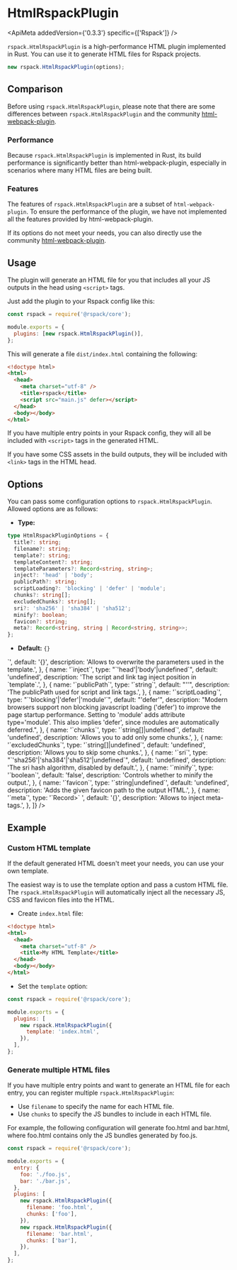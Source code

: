 
# HtmlRspackPlugin

<ApiMeta addedVersion={'0.3.3'} specific={['Rspack']} />

`rspack.HtmlRspackPlugin` is a high-performance HTML plugin implemented in Rust. You can use it to generate HTML files for Rspack projects.

```js
new rspack.HtmlRspackPlugin(options);
```

## Comparison

Before using `rspack.HtmlRspackPlugin`, please note that there are some differences between `rspack.HtmlRspackPlugin` and the community [html-webpack-plugin](https://www.npmjs.com/package/html-webpack-plugin).

### Performance

Because `rspack.HtmlRspackPlugin` is implemented in Rust, its build performance is significantly better than html-webpack-plugin, especially in scenarios where many HTML files are being built.

### Features

The features of `rspack.HtmlRspackPlugin` are a subset of `html-webpack-plugin`. To ensure the performance of the plugin, we have not implemented all the features provided by html-webpack-plugin.

If its options do not meet your needs, you can also directly use the community [html-webpack-plugin](https://www.npmjs.com/package/html-webpack-plugin).

## Usage

The plugin will generate an HTML file for you that includes all your JS outputs in the head using `<script>` tags.

Just add the plugin to your Rspack config like this:

```js title="rspack.config.js"
const rspack = require('@rspack/core');

module.exports = {
  plugins: [new rspack.HtmlRspackPlugin()],
};
```

This will generate a file `dist/index.html` containing the following:

```html
<!doctype html>
<html>
  <head>
    <meta charset="utf-8" />
    <title>rspack</title>
    <script src="main.js" defer></script>
  </head>
  <body></body>
</html>
```

If you have multiple entry points in your Rspack config, they will all be included with `<script>` tags in the generated HTML.

If you have some CSS assets in the build outputs, they will be included with `<link>` tags in the HTML head.

## Options

You can pass some configuration options to `rspack.HtmlRspackPlugin`. Allowed options are as follows:

- **Type:**

```ts
type HtmlRspackPluginOptions = {
  title?: string;
  filename?: string;
  template?: string;
  templateContent?: string;
  templateParameters?: Record<string, string>;
  inject?: 'head' | 'body';
  publicPath?: string;
  scriptLoading?: 'blocking' | 'defer' | 'module';
  chunks?: string[];
  excludedChunks?: string[];
  sri?: 'sha256' | 'sha384' | 'sha512';
  minify?: boolean;
  favicon?: string;
  meta?: Record<string, string | Record<string, string>>;
};
```

- **Default:** `{}`

<Table
  header={[
    {
      name: 'Name',
      key: 'name',
    },
    {
      name: 'Type',
      key: 'type',
    },
    {
      name: 'Default',
      key: 'default',
    },
    {
      name: 'Description',
      key: 'description',
    },
  ]}
  body={[
    {
      name: '`title`',
      type: '`string|undefined`',
      default: 'undefined',
      description: 'The title to use for the generated HTML document.',
    },
    {
      name: '`filename`',
      type: '`string`',
      default: "'index.html'",
      description:
        'The file to write the HTML to. Defaults to `index.html`. You can specify a subdirectory here too (eg: pages/index.html).',
    },
    {
      name: '`template`',
      type: '`string|undefined`',
      default: 'undefined',
      description: 'The template file path.',
    },
    {
      name: '`templateContent`',
      type: '`string|undefined`',
      default: 'undefined',
      description:
        'The template file content, priority is greater than template.',
    },
    {
      name: '`templateParameters`',
      type: '`Record<string, string>`',
      default: '{}',
      description: 'Allows to overwrite the parameters used in the template.',
    },
    {
      name: '`inject`',
      type: "`'head'|'body'|undefined`",
      default: 'undefined',
      description: 'The script and link tag inject position in `template`.',
    },
    {
      name: '`publicPath`',
      type: '`string`',
      default: "''",
      description: 'The publicPath used for script and link tags.',
    },
    {
      name: '`scriptLoading`',
      type: "`'blocking'|'defer'|'module'`",
      default: "'defer'",
      description:
        "Modern browsers support non blocking javascript loading ('defer') to improve the page startup performance. Setting to 'module' adds attribute type='module'. This also implies 'defer', since modules are automatically deferred.",
    },
    {
      name: '`chunks`',
      type: '`string[]|undefined`',
      default: 'undefined',
      description: 'Allows you to add only some chunks.',
    },
    {
      name: '`excludedChunks`',
      type: '`string[]|undefined`',
      default: 'undefined',
      description: 'Allows you to skip some chunks.',
    },
    {
      name: '`sri`',
      type: "`'sha256'|'sha384'|'sha512'|undefined`",
      default: 'undefined',
      description: 'The sri hash algorithm, disabled by default.',
    },
    {
      name: '`minify`',
      type: '`boolean`',
      default: 'false',
      description: 'Controls whether to minify the output.',
    },
    {
      name: '`favicon`',
      type: '`string|undefined`',
      default: 'undefined',
      description: 'Adds the given favicon path to the output HTML.',
    },
    {
      name: '`meta`',
      type: '`Record<string, string|Record<string, string>>` ',
      default: '{}',
      description: 'Allows to inject meta-tags.',
    },
  ]}
/>

## Example

### Custom HTML template

If the default generated HTML doesn't meet your needs, you can use your own template.

The easiest way is to use the template option and pass a custom HTML file. The `rspack.HtmlRspackPlugin` will automatically inject all the necessary JS, CSS and favicon files into the HTML.

- Create `index.html` file:

```html title="index.html"
<!doctype html>
<html>
  <head>
    <meta charset="utf-8" />
    <title>My HTML Template</title>
  </head>
  <body></body>
</html>
```

- Set the `template` option:

```js title="rspack.config.js"
const rspack = require('@rspack/core');

module.exports = {
  plugins: [
    new rspack.HtmlRspackPlugin({
      template: 'index.html',
    }),
  ],
};
```

### Generate multiple HTML files

If you have multiple entry points and want to generate an HTML file for each entry, you can register multiple `rspack.HtmlRspackPlugin`:

- Use `filename` to specify the name for each HTML file.
- Use `chunks` to specify the JS bundles to include in each HTML file.

For example, the following configuration will generate foo.html and bar.html, where foo.html contains only the JS bundles generated by foo.js.

```js title="rspack.config.js"
const rspack = require('@rspack/core');

module.exports = {
  entry: {
    foo: './foo.js',
    bar: './bar.js',
  },
  plugins: [
    new rspack.HtmlRspackPlugin({
      filename: 'foo.html',
      chunks: ['foo'],
    }),
    new rspack.HtmlRspackPlugin({
      filename: 'bar.html',
      chunks: ['bar'],
    }),
  ],
};
```
